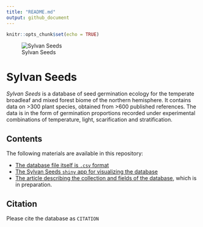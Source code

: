 ```yaml
---
title: "README.md"
output: github_document
---
```


```r
knitr::opts_chunk$set(echo = TRUE)
```

![Sylvan Seeds](data/2017070313 Blue Ridge Parkway small.jpg)

# Sylvan Seeds

*Sylvan Seeds* is a database of seed germination ecology for the temperate broadleaf and mixed forest biome of the northern hemisphere. It contains data on >300 plant species, obtained from >600 published references. The data is in the form of germination proportions recorded under experimental combinations of temperature, light, scarification and stratification.

## Contents

The following materials are available in this repository:

* [The database file itself is `.csv` format](https://github.com/efernandezpascual/sylvanseeds/blob/master/results/Supplementary%20material%206%20-%20Database.csv)
* [The Sylvan Seeds `shiny` app for visualizing the database](https://sylvanseeds.shinyapps.io/sylvanseeds/)
* [The article describing the collection and fields of the database](https://github.com/efernandezpascual/sylvanseeds/blob/master/doc/last/last.md), which is in preparation.

## Citation

Please cite the database as `CITATION`